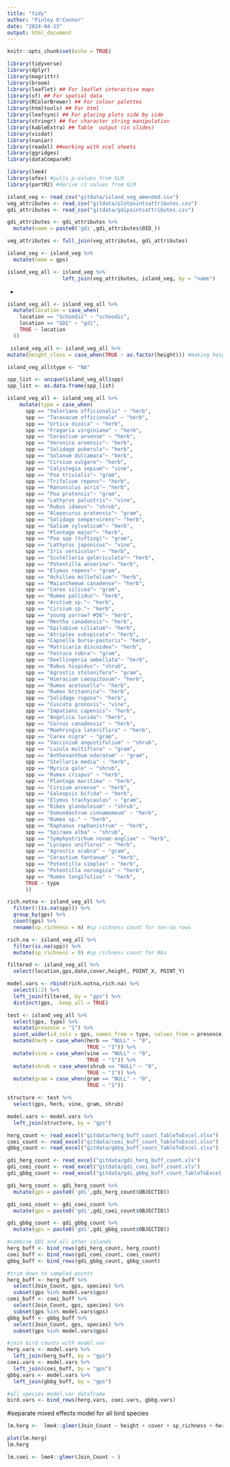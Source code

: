 ```yaml
---
title: "tidy"
author: "Finley O'Connor"
date: "2024-04-13"
output: html_document
---
```


```r
knitr::opts_chunk$set(echo = TRUE)
```

```r
library(tidyverse)
library(dplyr)
library(magrittr)
library(broom)
library(leaflet) ## For leaflet interactive maps
library(sf) ## For spatial data
library(RColorBrewer) ## For colour palettes
library(htmltools) ## For html
library(leafsync) ## For placing plots side by side
library(stringr) ## For character string manipulation
library(kableExtra) ## Table  output (in slides)
library(visdat)
library(naniar)
library(readxl) ##working with xcel sheets
library(ggridges)
library(dataCompareR)

library(lme4)
library(afex) #pulls p-values from GLM
library(partR2) #derive r2 values from GLM
```

```r
island_veg <- read_csv("gitdata/island_veg_amended.csv")
veg_attributes <- read_csv("gitdata/plotpointsattributes.csv")
gdi_attributes <- read_csv("gitdata/gdipointsattributes.csv")

```

```r
gdi_attributes <- gdi_attributes %>%
  mutate(name = paste0('gdi',gdi_attributes$OID_))
```

```r
veg_attributes <- full_join(veg_attributes, gdi_attributes)
```
```r
island_veg <- island_veg %>% 
  mutate(name = gps)

island_veg_all <- island_veg %>% 
                  left_join(veg_attributes, island_veg, by = "name")
```
-
```r
island_veg_all <- island_veg_all %>%
  mutate(location = case_when(
    location == "Schoodic" ~ "schoodic",
    location == "GDI" ~ "gdi",
    TRUE ~ location
  ))
```

```r
 island_veg_all <- island_veg_all %>%
mutate(height_class = case_when(TRUE ~ as.factor(height))) #making height class a factor variable in order to use it in a bar chart
```

```r
island_veg_all$type <- "NA"
```

```r
spp_list <- unique(island_veg_all$spp)
spp_list <- as.data.frame(spp_list)
```

```r
island_veg_all <- island_veg_all %>%
    mutate(type = case_when(
      spp == "Valeriana officionalis" ~ "herb",
      spp == "Taraxacum officionale" ~ "herb",
      spp == "Urtica dioica" ~ "herb",
      spp == "Fragaria virginiana" ~ "herb",
      spp == "Cerastium arvense" ~ "herb",
      spp == "Veronica arvensis"~ "herb",
      spp == "Solidago puberula"~ "herb",
      spp == "Solanum dulcamara"~ "herb",
      spp == "Cirsium vulgare"~ "herb",
      spp == "Calystegia sepium"~ "vine",
      spp == "Poa trivialis"~ "gram",
      spp == "Trifolium repens"~ "herb",
      spp == "Ranunculus acris"~ "herb",
      spp == "Poa pratensis"~ "gram",
      spp == "Lathyrus palustris"~ "vine",
      spp == "Rubus idaeus"~ "shrub",
      spp == "Alepecurus pratensis"~ "gram",
      spp == "Solidago sempervirens"~ "herb",
      spp == "Galium sylvaticum"~ "herb",
      spp == "Plantago major"~ "herb",
      spp == "Poa spp (tufting)"~ "gram",
      spp == "Lathyrus japonicus"~ "vine",
      spp == "Iris versicolor" ~ "herb",
      spp == "Scutellaria galericulata"~ "herb",
      spp == "Potentilla anserina"~ "herb",
      spp == "Elymus repens"~ "gram",
      spp == "Achillea millefolium"~ "herb",
      spp == "Maianthemum canadense"~ "herb",
      spp == "Carex silicea"~ "gram",
      spp == "Rumex pallidus"~ "herb",
      spp == "Arctium sp."~ "herb",
      spp == "Cirsium sp."~ "herb",
      spp == "young yarrow? #56"~ "herb",
      spp == "Mentha canadensis"~ "herb",
      spp == "Epilobium ciliatum"~ "herb",
      spp == "Atriplex subspicata"~ "herb",
      spp == "Capsella bursa-pastoris"~ "herb",
      spp == "Matricaria discoidea"~ "herb",
      spp == "Festuca rubra"~ "gram",
      spp == "Doellingeria umbellata"~ "herb",
      spp == "Rubus hispidus"~ "shrub",
      spp == "Agrostis stolonifera"~ "gram",
      spp == "Hieracium caespitosum"~ "herb",
      spp == "Rumex acetosella"~ "herb",
      spp == "Rumex britannica"~ "herb",
      spp == "Solidago rugosa"~ "herb",
      spp == "Cuscuta gronovii"~ "vine",
      spp == "Impatiens capensis"~ "herb",
      spp == "Angelica lucida"~ "herb",
      spp == "Cornus canadensis" ~ "herb",
      spp == "Moehringia lateriflora" ~ "herb",
      spp == "Carex nigra" ~ "gram",
      spp == "Vaccinium angustifolium" ~ "shrub",
      spp == "Luzula multiflora" ~ "gram",
      spp == "Anthoxanthum odoratum" ~ "gram",
      spp == "Stellaria media" ~ "herb",
      spp == "Myrica gale" ~ "shrub",
      spp == "Rumex crispus" ~ "herb",
      spp == "Plantago maritima" ~ "herb",
      spp == "Cirsium arvense" ~ "herb",
      spp == "Galeopsis bifida" ~ "herb",
      spp == "Elymus trachycaulus" ~ "gram",
      spp == "Ribes glandulosum" ~ "shrub",
      spp == "Osmundastrum cinnamomeum" ~ "herb",
      spp == "Rumex sp." ~ "herb",
      spp == "Raphanus raphanistrum" ~ "herb",
      spp == "Spiraea alba" ~ "shrub",
      spp == "Symphyotrichum novae-angliae" ~ "herb",
      spp == "Lycopus uniflorus" ~ "herb",
      spp == "Agrostis scabra" ~ "gram",
      spp == "Cerastium fontanum" ~ "herb",
      spp == "Potentilla simplex" ~ "herb",
      spp == "Potentilla norvegica" ~ "herb",
      spp == "Rumex longifolius" ~ "herb",
      TRUE ~ type
      ))
```

```r
rich.notna <- island_veg_all %>%
  filter(!(is.na(spp))) %>%
  group_by(gps) %>%
  count(gps) %>% 
  rename(sp_richness = n) #sp richness count for non-na rows

rich.na <- island_veg_all %>%
  filter(is.na(spp)) %>%
  mutate(sp_richness = 0) #sp richness count for NAs

filtered <- island_veg_all %>%
  select(location,gps,date,cover,height, POINT_X, POINT_Y)

model.vars <- rbind(rich.notna,rich.na) %>%
  select(1:2) %>%
  left_join(filtered, by = "gps") %>%
  distinct(gps, .keep_all = TRUE)
```

```r
test <- island_veg_all %>%
  select(gps, type) %>%
  mutate(presence = "1") %>%
  pivot_wider(id_cols = gps, names_from = type, values_from = presence) %>%
  mutate(herb = case_when(herb == "NULL" ~ "0",
                          TRUE ~ "1")) %>%
  mutate(vine = case_when(vine == "NULL" ~ "0",
                          TRUE ~ "1")) %>%
  mutate(shrub = case_when(shrub == "NULL" ~ "0",
                          TRUE ~ "1")) %>%
  mutate(gram = case_when(gram == "NULL" ~ "0",
                          TRUE ~ "1"))

structure <- test %>%
  select(gps, herb, vine, gram, shrub)

model.vars <- model.vars %>%
  left_join(structure, by = "gps")
``` 


```r
herg_count <- read_excel("gitdata/herg_buff_count_TableToExcel.xlsx")
coei_count <- read_excel("gitdata/coei_buff_count_TableToExcel.xlsx")
gbbg_count <- read_excel("gitdata/gbbg_buff_count_TableToExcel.xlsx")
```

```r
gdi_herg_count <- read_excel("gitdata/gdi_herg_buff_count.xls")
gdi_coei_count <- read_excel("gitdata/gdi_coei_buff_count.xls")
gdi_gbbg_count <- read_excel("gitdata/gdi_gbbg_buff_count_TableToExcel.xlsx")
```

```r
gdi_herg_count <- gdi_herg_count %>%
  mutate(gps = paste0('gdi',gdi_herg_count$OBJECTID))

gdi_coei_count <- gdi_coei_count %>%
  mutate(gps = paste0('gdi',gdi_coei_count$OBJECTID))

gdi_gbbg_count <- gdi_gbbg_count %>%
  mutate(gps = paste0('gdi',gdi_gbbg_count$OBJECTID))
```

```r

#combine GDI and all other islands
herg_buff <- bind_rows(gdi_herg_count, herg_count)
coei_buff <- bind_rows(gdi_coei_count, coei_count)
gbbg_buff <- bind_rows(gdi_gbbg_count, gbbg_count)

#trim down to sampled points
herg_buff <- herg_buff %>%
  select(Join_Count, gps, species) %>%
  subset(gps %in% model.vars$gps)
coei_buff <- coei_buff %>%
  select(Join_Count, gps, species) %>%
  subset(gps %in% model.vars$gps)
gbbg_buff <- gbbg_buff %>%
  select(Join_Count, gps, species) %>%
  subset(gps %in% model.vars$gps)

#join bird counts with model.var
herg.vars <- model.vars %>%
  left_join(herg_buff, by = "gps")
coei.vars <- model.vars %>%
  left_join(coei_buff, by = "gps")
gbbg.vars <- model.vars %>%
  left_join(gbbg_buff, by = "gps")

#all species model.var dataframe
bird.vars <- bind_rows(herg.vars, coei.vars, gbbg.vars)
```


#separate mixed effects model for all bird species
```r
lm.herg <-  lme4::glmer(Join_Count ~ height + cover + sp_richness + herb + vine + gram + shrub + (1|location), family = poisson(link  = log), data = herg.vars)

plot(lm.herg)
lm.herg

lm.coei <- lme4::glmer(Join_Count ~ )
```



